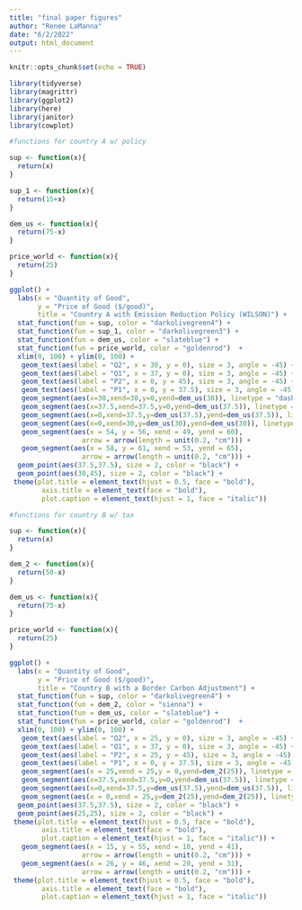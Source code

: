 ```yaml
---
title: "final paper figures"
author: "Renee LaManna"
date: "6/2/2022"
output: html_document
---
```


```r
knitr::opts_chunk$set(echo = TRUE)

library(tidyverse)
library(magrittr)
library(ggplot2)
library(here)
library(janitor)
library(cowplot)
```


```r
#functions for country A w/ policy 

sup <- function(x){
  return(x)
}

sup_1 <- function(x){
  return(15+x)
}

dem_us <- function(x){
  return(75-x)
}

price_world <- function(x){
  return(25)
}

```


```r
ggplot() +
  labs(x = "Quantity of Good",
       y = "Price of Good ($/good)",
       title = "Country A with Emission Reduction Policy (WILSON)") +
  stat_function(fun = sup, color = "darkolivegreen4") +
  stat_function(fun = sup_1, color = "darkolivegreen3") +
  stat_function(fun = dem_us, color = "slateblue") +
  stat_function(fun = price_world, color = "goldenrod")  +
  xlim(0, 100) + ylim(0, 100) +
   geom_text(aes(label = "Q2", x = 30, y = 0), size = 3, angle = -45) +
   geom_text(aes(label = "Q1", x = 37, y = 0), size = 3, angle = -45) +
   geom_text(aes(label = "P2", x = 0, y = 45), size = 3, angle = -45) +
   geom_text(aes(label = "P1", x = 0, y = 37.5), size = 3, angle = -45) +
   geom_segment(aes(x=30,xend=30,y=0,yend=dem_us(30)), linetype = "dashed", size = 0.5) +
   geom_segment(aes(x=37.5,xend=37.5,y=0,yend=dem_us(37.5)), linetype = "dashed", size = 0.5) +
   geom_segment(aes(x=0,xend=37.5,y=dem_us(37.5),yend=dem_us(37.5)), linetype = "dashed", size = 0.5) +
   geom_segment(aes(x=0,xend=30,y=dem_us(30),yend=dem_us(30)), linetype = "dashed", size = 0.5) +
   geom_segment(aes(x = 54, y = 56, xend = 49, yend = 60),
                  arrow = arrow(length = unit(0.2, "cm"))) + 
   geom_segment(aes(x = 58, y = 61, xend = 53, yend = 65),
                  arrow = arrow(length = unit(0.2, "cm"))) +
  geom_point(aes(37.5,37.5), size = 2, color = "black") +
  geom_point(aes(30,45), size = 2, color = "black") +
 theme(plot.title = element_text(hjust = 0.5, face = "bold"),
        axis.title = element_text(face = "bold"),
        plot.caption = element_text(hjust = 1, face = "italic"))
```

```r
#functions for country B w/ tax

sup <- function(x){
  return(x)
}

dem_2 <- function(x){
  return(50-x)
}

dem_us <- function(x){
  return(75-x)
}

price_world <- function(x){
  return(25)
}

```


```r
ggplot() +
  labs(x = "Quantity of Good",
       y = "Price of Good ($/good)",
       title = "Country B with a Border Carbon Adjustment") +
  stat_function(fun = sup, color = "darkolivegreen4") +
  stat_function(fun = dem_2, color = "sienna") +
  stat_function(fun = dem_us, color = "slateblue") +
  stat_function(fun = price_world, color = "goldenrod")  +
  xlim(0, 100) + ylim(0, 100) +
   geom_text(aes(label = "Q2", x = 25, y = 0), size = 3, angle = -45) +
   geom_text(aes(label = "Q1", x = 37, y = 0), size = 3, angle = -45) +
   geom_text(aes(label = "P2", x = 25, y = 45), size = 3, angle = -45) +
   geom_text(aes(label = "P1", x = 0, y = 37.5), size = 3, angle = -45) +
   geom_segment(aes(x = 25,xend = 25,y = 0,yend=dem_2(25)), linetype = "dashed", size = 0.5) +
   geom_segment(aes(x=37.5,xend=37.5,y=0,yend=dem_us(37.5)), linetype = "dashed", size = 0.5) +
   geom_segment(aes(x=0,xend=37.5,y=dem_us(37.5),yend=dem_us(37.5)), linetype = "dashed", size = 0.5) +
   geom_segment(aes(x = 0,xend = 25,y=dem_2(25),yend=dem_2(25)), linetype = "dashed", size = 0.5) +
  geom_point(aes(37.5,37.5), size = 2, color = "black") +
  geom_point(aes(25,25), size = 2, color = "black") +
 theme(plot.title = element_text(hjust = 0.5, face = "bold"),
        axis.title = element_text(face = "bold"),
        plot.caption = element_text(hjust = 1, face = "italic")) +
   geom_segment(aes(x = 15, y = 55, xend = 10, yend = 41),
                  arrow = arrow(length = unit(0.2, "cm"))) + 
   geom_segment(aes(x = 26, y = 46, xend = 20, yend = 31),
                  arrow = arrow(length = unit(0.2, "cm"))) +
 theme(plot.title = element_text(hjust = 0.5, face = "bold"),
        axis.title = element_text(face = "bold"),
        plot.caption = element_text(hjust = 1, face = "italic")) 
```






